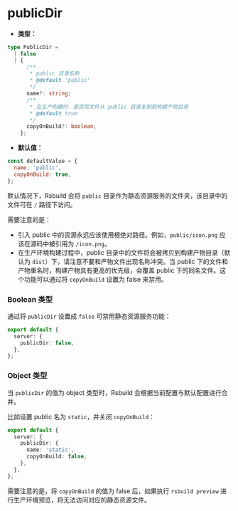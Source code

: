 # publicDir

- **类型：**

```ts
type PublicDir =
  | false
  | {
      /**
       * public 目录名称
       * @default 'public'
       */
      name?: string;
      /**
       * 在生产构建时，是否将文件从 public 目录复制到构建产物目录
       * @default true
       */
      copyOnBuild?: boolean;
    };
```

- **默认值：**

```js
const defaultValue = {
  name: 'public',
  copyOnBuild: true,
};
```

默认情况下，Rsbuild 会将 `public` 目录作为静态资源服务的文件夹，该目录中的文件可在 `/` 路径下访问。

需要注意的是：

- 引入 public 中的资源永远应该使用根绝对路径。例如，`public/icon.png` 应该在源码中被引用为 `/icon.png`。
- 在生产环境构建过程中，public 目录中的文件将会被拷贝到构建产物目录（默认为 `dist`）下，请注意不要和产物文件出现名称冲突。当 public 下的文件和产物重名时，构建产物具有更高的优先级，会覆盖 public 下的同名文件。这个功能可以通过将 `copyOnBuild` 设置为 false 来禁用。

### Boolean 类型

通过将 `publicDir` 设置成 `false` 可禁用静态资源服务功能：

```ts
export default {
  server: {
    publicDir: false,
  },
};
```

### Object 类型

当 `publicDir` 的值为 object 类型时，Rsbuild 会根据当前配置与默认配置进行合并。

比如设置 public 名为 `static`，并关闭 `copyOnBuild`：

```ts
export default {
  server: {
    publicDir: {
      name: 'static',
      copyOnBuild: false,
    },
  },
};
```

需要注意的是，将 `copyOnBuild` 的值为 false 后，如果执行 `rsbuild preview` 进行生产环境预览，将无法访问对应的静态资源文件。
